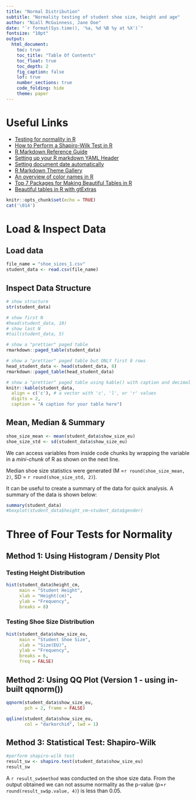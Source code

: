 ```yaml
---
title: "Normal Distribution"
subtitle: "Normality testing of student shoe size, height and age"
author: "Niall McGuinness, Jane Doe"
date: "`r format(Sys.time(), '%a, %d %B %y at %X')`"
fontsize: "10pt"
output: 
  html_document:
    toc: true
    toc_title: "Table Of Contents"
    toc_float: true
    toc_depth: 2
    fig_caption: false
    lof: true
    number_sections: true
    code_folding: hide
    theme: paper
---
```


# Useful Links
* [Testing for normality in R](https://www.programmingr.com/statistics/normality-test/) 
* [How to Perform a Shapiro-Wilk Test in R](https://www.statology.org/shapiro-wilk-test-r/)
* [R Markdown Reference Guide](https://www.rstudio.com/wp-content/uploads/2015/03/rmarkdown-reference.pdf)
* [Setting up your R markdown YAML Header](https://zsmith27.github.io/rmarkdown_crash-course/lesson-4-yaml-headers.html)
* [Setting document date automatically](https://bookdown.org/yihui/rmarkdown-cookbook/update-date.html)
* [R Markdown Theme Gallery](https://www.datadreaming.org/post/r-markdown-theme-gallery/)
* [An overview of color names in R](https://r-graph-gall
   ery.com/42-colors-names.html)
* [Top 7 Packages for Making Beautiful Tables in R](https://towardsdatascience.com/top-7-packages-for-making-beautiful-tables-in-r-7683d054e541)
* [Beautiful tables in R with gtExtras](https://themockup.blog/posts/2022-06-13-gtextras-cran/)

```r
knitr::opts_chunk$set(echo = TRUE)
cat('\014')
```

# Load & Inspect Data 

## Load data

```r
file_name = "shoe_sizes_1.csv"
student_data <- read.csv(file_name)
```

## Inspect Data Structure

```r
# show structure
str(student_data)

# show first N
#head(student_data, 10)
# show last N
#tail(student_data, 5)

# show a "prettier" paged table
rmarkdown::paged_table(student_data)

# show a "prettier" paged table but ONLY first 8 rows
head_student_data <- head(student_data, 8)
rmarkdown::paged_table(head_student_data)

# show a "prettier" paged table using kable() with caption and decimal digit max length and alignment = centre
knitr::kable(student_data,
  align = c('c'), # a vector with 'c', 'l', or 'r' values
  digits = 2,
  caption = "A caption for your table here")
```

## Mean, Median & Summary

```r
shoe_size_mean <- mean(student_data$show_size_eu)
shoe_size_std <- sd(student_data$show_size_eu)
```

We can access variables from inside code chunks by wrapping the variable in a *mini-chunk* of R as shown on the next line.

Median shoe size statistics were generated (M =`r round(shoe_size_mean, 2)`, SD = `r round(shoe_size_std, 2)`). 

It can be useful to create a summary of the data for quick analysis. A summary of the data is shown below:

```r
summary(student_data)
#boxplot(student_data$height_cm~student_data$gender)
```

# Three of Four Tests for Normality 

## Method 1: Using Histogram / Density Plot

### Testing Height Distribution

```r
hist(student_data$height_cm, 
     main = "Student Height",
     xlab = "Height(cm)",
     ylab = "Frequency",
     breaks = 8)
```

### Testing Shoe Size Distribution

```r
hist(student_data$show_size_eu, 
     main = "Student Shoe Size",
     xlab = "Size(EU)",
     ylab = "Frequency",
     breaks = 6,
     freq = FALSE)
```

## Method 2: Using QQ Plot (Version 1 - using in-built qqnorm())

```r
qqnorm(student_data$show_size_eu,
       pch = 2, frame = FALSE)

qqline(student_data$show_size_eu, 
       col = "darkorchid", lwd = 1)

```

## Method 3: Statistical Test: Shapiro-Wilk

```r

#perform shapiro-wilk test
result_sw <- shapiro.test(student_data$show_size_eu)
result_sw
```

A `r result_sw$method` was conducted on the shoe size data. From the output obtained we can not assume normality as the p-value (p=`r round(result_sw$p.value, 4)`) is less than 0.05.









